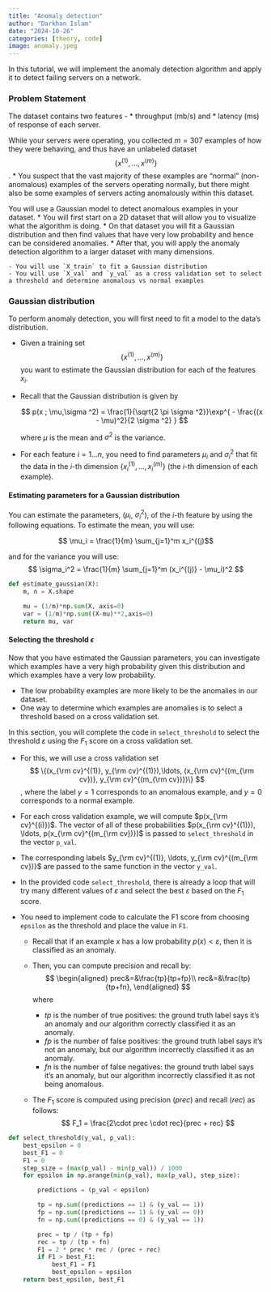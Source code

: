 ```yaml
---
title: "Anomaly detection"
author: "Darkhan Islam"
date: "2024-10-26"
categories: [theory, code]
image: anomaly.jpeg
---
```


In this tutorial, we will implement the anomaly detection algorithm and apply it to detect failing servers on a network.


### Problem Statement

The dataset contains two features -
   * throughput (mb/s) and
   * latency (ms) of response of each server.

While your servers were operating, you collected $m=307$ examples of how they were behaving,
and thus have an unlabeled dataset
$$
\{x^{(1)}, \ldots, x^{(m)}\}
$$.
* You suspect that the vast majority of these examples are “normal” (non-anomalous) examples of the servers operating normally, but there might also be some examples of servers acting anomalously within this dataset.

You will use a Gaussian model to detect anomalous examples in your
dataset.
* You will first start on a 2D dataset that will allow you to visualize what the algorithm is doing.
* On that dataset you will fit a Gaussian distribution and then find values that have very low probability and hence can be considered anomalies.
* After that, you will apply the anomaly detection algorithm to a larger dataset with many dimensions.

    - You will use `X_train` to fit a Gaussian distribution
    - You will use `X_val` and `y_val` as a cross validation set to select a threshold and determine anomalous vs normal examples


### Gaussian distribution

To perform anomaly detection, you will first need to fit a model to the data’s distribution.

* Given a training set
$$
\{x^{(1)}, ..., x^{(m)}\}
$$
you want to estimate the Gaussian distribution for each
of the features $x_i$.

* Recall that the Gaussian distribution is given by

   $$
   p(x ; \mu,\sigma ^2) = \frac{1}{\sqrt{2 \pi \sigma ^2}}\exp^{ - \frac{(x - \mu)^2}{2 \sigma ^2} }
   $$

   where $\mu$ is the mean and $\sigma^2$ is the variance.

* For each feature $i = 1\ldots n$, you need to find parameters $\mu_i$ and $\sigma_i^2$ that fit the data in the $i$-th dimension $\{x_i^{(1)}, ..., x_i^{(m)}\}$ (the $i$-th dimension of each example).

#### Estimating parameters for a Gaussian distribution
You can estimate the parameters, ($\mu_i$, $\sigma_i^2$), of the $i$-th
feature by using the following equations. To estimate the mean, you will
use:

$$
\mu_i = \frac{1}{m} \sum_{j=1}^m x_i^{(j)$$

and for the variance you will use:
$$
\sigma_i^2 = \frac{1}{m} \sum_{j=1}^m (x_i^{(j)} - \mu_i)^2
$$

```python
def estimate_gaussian(X):
    m, n = X.shape

    mu = (1/m)*np.sum(X, axis=0)
    var = (1/m)*np.sum((X-mu)**2,axis=0)
    return mu, var
```

#### Selecting the threshold $\epsilon$

Now that you have estimated the Gaussian parameters, you can investigate which examples have a very high probability given this distribution and which examples have a very low probability.

* The low probability examples are more likely to be the anomalies in our dataset.
* One way to determine which examples are anomalies is to select a threshold based on a cross validation set.

In this section, you will complete the code in `select_threshold` to select the threshold $\varepsilon$ using the $F_1$ score on a cross validation set.

* For this, we will use a cross validation set
$$
\{(x_{\rm cv}^{(1)}, y_{\rm cv}^{(1)}),\ldots, (x_{\rm cv}^{(m_{\rm cv})}, y_{\rm cv}^{(m_{\rm cv})})\}
$$ ,
where the label $y=1$ corresponds to an anomalous example, and $y=0$ corresponds to a normal example.
* For each cross validation example, we will compute $p(x_{\rm cv}^{(i)})$. The vector of all of these probabilities $p(x_{\rm cv}^{(1)}), \ldots, p(x_{\rm cv}^{(m_{\rm cv})})$ is passed to `select_threshold` in the vector `p_val`.
* The corresponding labels $y_{\rm cv}^{(1)}, \ldots, y_{\rm cv}^{(m_{\rm cv})}$ are passed to the same function in the vector `y_val`.


* In the provided code `select_threshold`, there is already a loop that will try many different values of $\varepsilon$ and select the best $\varepsilon$ based on the $F_1$ score.

* You need to implement code to calculate the F1 score from choosing `epsilon` as the threshold and place the value in `F1`.

  * Recall that if an example $x$ has a low probability $p(x) < \varepsilon$, then it is classified as an anomaly.

  * Then, you can compute precision and recall by:
   $$
   \begin{aligned}
   prec&=&\frac{tp}{tp+fp}\\
   rec&=&\frac{tp}{tp+fn},
   \end{aligned}
   $$ where
    * $tp$ is the number of true positives: the ground truth label says it’s an anomaly and our algorithm correctly classified it as an anomaly.
    * $fp$ is the number of false positives: the ground truth label says it’s not an anomaly, but our algorithm incorrectly classified it as an anomaly.
    * $fn$ is the number of false negatives: the ground truth label says it’s an anomaly, but our algorithm incorrectly classified it as not being anomalous.

  * The $F_1$ score is computed using precision ($prec$) and recall ($rec$) as follows:
    $$
    F_1 = \frac{2\cdot prec \cdot rec}{prec + rec}
    $$


```python
def select_threshold(y_val, p_val):
    best_epsilon = 0
    best_F1 = 0
    F1 = 0
    step_size = (max(p_val) - min(p_val)) / 1000
    for epsilon in np.arange(min(p_val), max(p_val), step_size):

        predictions = (p_val < epsilon)

        tp = np.sum((predictions == 1) & (y_val == 1))
        fp = np.sum((predictions == 1) & (y_val == 0))
        fn = np.sum((predictions == 0) & (y_val == 1))

        prec = tp / (tp + fp)
        rec = tp / (tp + fn)
        F1 = 2 * prec * rec / (prec + rec)
        if F1 > best_F1:
            best_F1 = F1
            best_epsilon = epsilon
    return best_epsilon, best_F1
```
